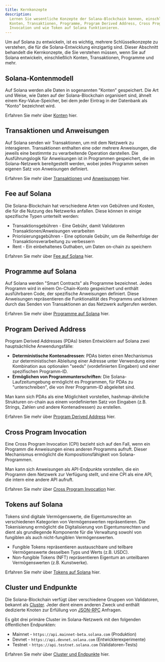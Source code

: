 ```yaml
---
title: Kernkonzepte
description:
  Lernen Sie wesentliche Konzepte der Solana-Blockchain kennen, einschließlich
  Konten, Transaktionen, Programme, Program Derived Address, Cross Program
  Invocation und wie Token auf Solana funktionieren.
---
```


Um auf Solana zu entwickeln, ist es wichtig, mehrere Schlüsselkonzepte zu
verstehen, die für die Solana-Entwicklung einzigartig sind. Dieser Abschnitt
behandelt die Kernkonzepte, die Sie verstehen müssen, wenn Sie auf Solana
entwickeln, einschließlich Konten, Transaktionen, Programme und mehr.

## Solana-Kontenmodell

Auf Solana werden alle Daten in sogenannten "Konten" gespeichert. Die Art und
Weise, wie Daten auf der Solana-Blockchain organisiert sind, ähnelt einem
Key-Value-Speicher, bei dem jeder Eintrag in der Datenbank als "Konto"
bezeichnet wird.

Erfahren Sie mehr über [Konten](/docs/core/accounts) hier.

## Transaktionen und Anweisungen

Auf Solana senden wir Transaktionen, um mit dem Netzwerk zu interagieren.
Transaktionen enthalten eine oder mehrere Anweisungen, die jeweils eine
bestimmte zu verarbeitende Operation darstellen. Die Ausführungslogik für
Anweisungen ist in Programmen gespeichert, die im Solana-Netzwerk bereitgestellt
werden, wobei jedes Programm seinen eigenen Satz von Anweisungen definiert.

Erfahren Sie mehr über [Transaktionen](/docs/core/transactions) und
[Anweisungen](/docs/core/transactions#instruction) hier.

## Fee auf Solana

Die Solana-Blockchain hat verschiedene Arten von Gebühren und Kosten, die für
die Nutzung des Netzwerks anfallen. Diese können in einige spezifische Typen
unterteilt werden:

- Transaktionsgebühren - Eine Gebühr, damit Validatoren
  Transaktionen/Anweisungen verarbeiten
- Priorisierungsgebühren - Eine optionale Gebühr, um die Reihenfolge der
  Transaktionsverarbeitung zu verbessern
- Rent - Ein einbehaltenes Guthaben, um Daten on-chain zu speichern

Erfahren Sie mehr über [Fee auf Solana](/docs/core/fees) hier.

## Programme auf Solana

Auf Solana werden "Smart Contracts" als Programme bezeichnet. Jedes Programm
wird in einem On-Chain-Konto gespeichert und enthält ausführbaren Code, der
spezifische Anweisungen definiert. Diese Anweisungen repräsentieren die
Funktionalität des Programms und können durch das Senden von Transaktionen an
das Netzwerk aufgerufen werden.

Erfahren Sie mehr über [Programme auf Solana](/docs/core/programs) hier.

## Program Derived Address

Program Derived Addresses (PDAs) bieten Entwicklern auf Solana zwei
hauptsächliche Anwendungsfälle:

- **Deterministische Kontenadressen**: PDAs bieten einen Mechanismus zur
  deterministischen Ableitung einer Adresse unter Verwendung einer Kombination
  aus optionalen "seeds" (vordefinierten Eingaben) und einer spezifischen
  Programm-ID.
- **Ermöglichen von Programmunterschriften**: Die Solana-Laufzeitumgebung
  ermöglicht es Programmen, für PDAs zu "unterschreiben", die von ihrer
  Programm-ID abgeleitet sind.

Man kann sich PDAs als eine Möglichkeit vorstellen, hashmap-ähnliche Strukturen
on-chain aus einem vordefinierten Satz von Eingaben (z.B. Strings, Zahlen und
andere Kontenadressen) zu erstellen.

Erfahren Sie mehr über [Program Derived Address](/docs/core/pda) hier.

## Cross Program Invocation

Eine Cross Program Invocation (CPI) bezieht sich auf den Fall, wenn ein Programm
die Anweisungen eines anderen Programms aufruft. Dieser Mechanismus ermöglicht
die Kompositionsfähigkeit von Solana-Programmen.

Man kann sich Anweisungen als API-Endpunkte vorstellen, die ein Programm dem
Netzwerk zur Verfügung stellt, und eine CPI als eine API, die intern eine andere
API aufruft.

Erfahren Sie mehr über [Cross Program Invocation](/docs/core/cpi) hier.

## Tokens auf Solana

Tokens sind digitale Vermögenswerte, die Eigentumsrechte an verschiedenen
Kategorien von Vermögenswerten repräsentieren. Die Tokenisierung ermöglicht die
Digitalisierung von Eigentumsrechten und dient als grundlegende Komponente für
die Verwaltung sowohl von fungiblen als auch nicht-fungiblen Vermögenswerten.

- Fungible Tokens repräsentieren austauschbare und teilbare Vermögenswerte
  desselben Typs und Werts (z.B. USDC).
- Non-fungible Tokens (NFT) repräsentieren Eigentum an unteilbaren
  Vermögenswerten (z.B. Kunstwerke).

Erfahren Sie mehr über [Tokens auf Solana](/docs/core/tokens) hier.

## Cluster und Endpunkte

Die Solana-Blockchain verfügt über verschiedene Gruppen von Validatoren, bekannt
als [Cluster](/docs/references/clusters). Jeder dient einem anderen Zweck und
enthält dedizierte Knoten zur Erfüllung von [JSON-RPC](/docs/rpc/) Anfragen.

Es gibt drei primäre Cluster im Solana-Netzwerk mit den folgenden öffentlichen
Endpunkten:

- Mainnet - `https://api.mainnet-beta.solana.com` (Produktion)
- Devnet - `https://api.devnet.solana.com` (Entwicklerexperimente)
- Testnet - `https://api.testnet.solana.com` (Validatoren-Tests)

Erfahren Sie mehr über [Cluster und Endpunkte](/docs/references/clusters) hier.
